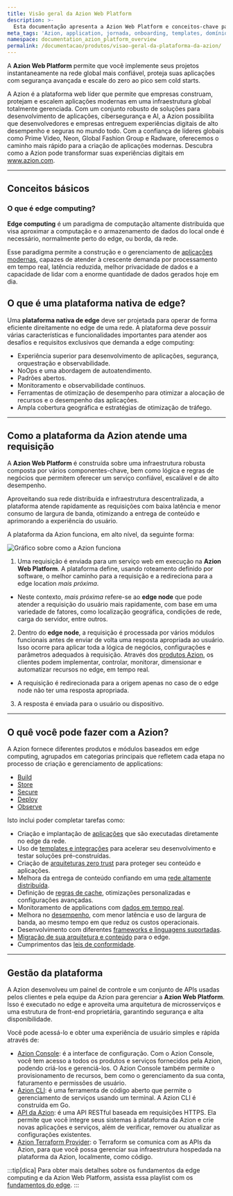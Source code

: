 ```yaml
---
title: Visão geral da Azion Web Platform
description: >-
  Esta documentação apresenta a Azion Web Platform e conceitos-chave para ajudar a entender melhor a edge computing.
meta_tags: 'Azion, application, jornada, onboarding, templates, domínios, tráfego'
namespace: documentation_azion_platform_overview
permalink: /documentacao/produtos/visao-geral-da-plataforma-da-azion/
---
```



A **Azion Web Platform** permite que você implemente seus projetos instantaneamente na rede global mais confiável, proteja suas aplicações com segurança avançada e escale do zero ao pico sem cold starts.

A Azion é a plataforma web líder que permite que empresas construam, protejam e escalem aplicações modernas em uma infraestrutura global totalmente gerenciada. Com um conjunto robusto de soluções para desenvolvimento de aplicações, cibersegurança e AI, a Azion possibilita que desenvolvedores e empresas entreguem experiências digitais de alto desempenho e seguras no mundo todo. Com a confiança de líderes globais como Prime Video, Neon, Global Fashion Group e Radware, oferecemos o caminho mais rápido para a criação de aplicações modernas. Descubra como a Azion pode transformar suas experiências digitais em www.azion.com.

---

## Conceitos básicos

### O que é edge computing?

**Edge computing** é um paradigma de computação altamente distribuída que visa aproximar a computação e o armazenamento de dados do local onde é necessário, normalmente perto do edge, ou borda, da rede.

Esse paradigma permite a construção e o gerenciamento de [aplicações modernas](/pt-br/documentacao/produtos/guias/build/criar-uma-aplicacao/), capazes de atender à crescente demanda por processamento em tempo real, latência reduzida, melhor privacidade de dados e a capacidade de lidar com a enorme quantidade de dados gerados hoje em dia.


## O que é uma plataforma nativa de edge?

Uma **plataforma nativa de edge** deve ser projetada para operar de forma eficiente direitamente no edge de uma rede. A plataforma deve possuir várias características e funcionalidades importantes para atender aos desafios e requisitos exclusivos que demanda a edge computing:

- Experiência superior para desenvolvimento de aplicações, segurança, orquestração e observabilidade.
- NoOps e uma abordagem de autoatendimento.
- Padrões abertos.
- Monitoramento e observabilidade contínuos.
- Ferramentas de otimização de desempenho para otimizar a alocação de recursos e o desempenho das aplicações.
- Ampla cobertura geográfica e estratégias de otimização de tráfego.

---

## Como a plataforma da Azion atende uma requisição

A **Azion Web Platform** é construída sobre uma infraestrutura robusta composta por vários componentes-chave, bem como lógica e regras de negócios que permitem oferecer um serviço confiável, escalável e de alto desempenho.

Aproveitando sua rede distribuída e infraestrutura descentralizada, a plataforma atende rapidamente as requisições com baixa latência e menor consumo de largura de banda, otimizando a entrega de conteúdo e aprimorando a experiência do usuário.

A plataforma da Azion funciona, em alto nível, da seguinte forma:

![Gráfico sobre como a Azion funciona](/assets/docs/images/uploads/request_flow.png)

1. Uma requisição é enviada para um serviço web em execução na **Azion Web Platform**. A plataforma define, usando roteamento definido por software, o melhor caminho para a requisição e a redireciona para a edge location *mais próxima*.
- Neste contexto, *mais próxima* refere-se ao **edge node** que pode atender a requisição do usuário mais rapidamente, com base em uma variedade de fatores, como localização geográfica, condições de rede, carga do servidor, entre outros.
2. Dentro do **edge node**, a requisição é processada por vários módulos funcionais antes de enviar de volta uma resposta apropriada ao usuário. Isso ocorre para aplicar toda a lógica de negócios, configurações e parâmetros adequados à requisição. Através dos [produtos Azion](/pt-br/documentacao/), os clientes podem implementar, controlar, monitorar, dimensionar e automatizar recursos no edge, em tempo real.
- A requisição é redirecionada para a origem apenas no caso de o edge node não ter uma resposta apropriada.
3. A resposta é enviada para o usuário ou dispositivo.

---

## O quê você pode fazer com a Azion?

A Azion fornece diferentes produtos e módulos baseados em edge computing, agrupados em categorias principais que refletem cada etapa no processo de criação e gerenciamento de applications:

- [Build](/pt-br/documentacao/produtos/guias/build/visao-geral/)
- [Store](/pt-br/documentacao/produtos/store/visao-geral/)
- [Secure](/pt-br/documentacao/produtos/secure/visao-geral/)
- [Deploy](/pt-br/documentacao/produtos/deploy/visao-geral/)
- [Observe](/pt-br/documentacao/produtos/observe/visao-geral/)

Isto inclui poder completar tarefas como:

- Criação e implantação de [aplicações](/pt-br/documentacao/produtos/build/edge-application/) que são executadas diretamente no edge da rede.
- Uso de [templates e integrações](/pt-br/documentacao/produtos/marketplace/visao-geral-templates-e-integracoes/) para acelerar seu desenvolvimento e testar soluções pré-construídas.
- Criação de [arquiteturas zero trust](/pt-br/documentacao/arquiteturas/) para proteger seu conteúdo e aplicações.
- Melhora da entrega de conteúdo confiando em uma [rede altamente distribuída](https://www.azion.com/pt-br/produtos/nossa-rede/).
- Definição de [regras de cache](/pt-br/documentacao/produtos/build/edge-application/edge-cache/), otimizações personalizadas e configurações avançadas.
- Monitoramento de applications com [dados em tempo real](/pt-br/documentacao/produtos/observe/real-time-metrics/).
- Melhora no [desempenho](/pt-br/documentacao/arquiteturas/edge-application/content-delivery/), com menor latência e uso de largura de banda, ao mesmo tempo em que reduz os custos operacionais.
- Desenvolvimento com diferentes [frameworks e linguagens suportadas](/pt-br/documentacao/produtos/build/develop-with-azion/frameworks-specific/visao-geral/).
- [Migração de sua arquitetura e conteúdo](/pt-br/documentacao/produtos/migrar-para-a-azion/) para o edge.
- Cumprimentos das [leis de conformidade](https://www.azion.com/pt-br/compliance/).

---

## Gestão da plataforma

A Azion desenvolveu um painel de controle e um conjunto de APIs usadas pelos clientes e pela equipe da Azion para gerenciar a **Azion Web Platform**. Isso é executado no edge e aproveita uma arquitetura de microsserviços e uma estrutura de front-end proprietária, garantindo segurança e alta disponibilidade.

Você pode acessá-lo e obter uma experiência de usuário simples e rápida através de:

- [Azion Console](/pt-br/documentacao/produtos/guias/conhecendo-o-azion-console/): é a interface de configuração. Com o Azion Console, você tem acesso a todos os produtos e serviços fornecidos pela Azion, podendo criá-los e gerenciá-los. O Azion Console também permite o provisionamento de recursos, bem como o gerenciamento da sua conta, faturamento e permissões de usuário.
- [Azion CLI](/pt-br/documentacao/produtos/azion-cli/visao-geral/): é uma ferramenta de código aberto que permite o gerenciamento de serviços usando um terminal. A Azion CLI é construída em Go.
- [API da Azion](https://api.azion.com/): é uma API RESTful baseada em requisições HTTPS. Ela permite que você integre seus sistemas à plataforma da Azion e crie novas aplicações e serviços, além de verificar, remover ou atualizar as configurações existentes.
- [Azion Terraform Provider](/pt-br/documentacao/produtos/terraform-provider/): o Terraform se comunica com as APIs da Azion, para que você possa gerenciar sua infraestrutura hospedada na plataforma da Azion, localmente, como código.

:::tip[dica]
Para obter mais detalhes sobre os fundamentos da edge computing e da Azion Web Platform, assista essa playlist com os [fundamentos do edge](https://www.youtube.com/watch?v=7OihCEBhqDQ&list=PL02NW2s3y10NCJ2LrrDyeFPUFB6VD4ywh).
:::